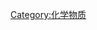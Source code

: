 {{Catnav|页面分类|自然|物质|化学物质}}
{{catmore}}
{{Commonscat|Chemical mixtures}}

[[Category:化学物质|Category:化学物质]]